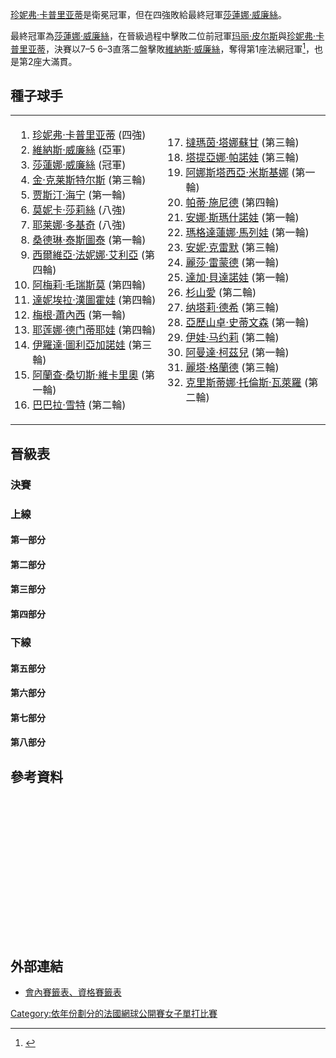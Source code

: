 {{noteTA|G1=Tennis
|1=zh-hans:轮;zh-hant:圈
|2=zh-hans:半区;zh-hant:半部;
|3=zh-hans:半决赛;zh-hk:準決賽;zh-tw:四強;
|4=zh-hans:半準决赛;zh-hk:半準決賽;zh-tw:八強;
}}

{{GrandSlamEvents|2002|法國網球公開賽|
 | defchamp = {{flagicon|USA}} [[珍妮弗·卡普里亚蒂|珍妮弗·卡普里亚蒂]]
 | champ = {{flagicon|USA}} [[莎蓮娜·威廉絲|莎蓮娜·威廉絲]]
 | runner = {{flagicon|USA}} [[維納斯·威廉絲|維納斯·威廉絲]]
 | score = 7–5, 6–3
}}

{{main|2002年法國網球公開賽}}

[[珍妮弗·卡普里亚蒂|珍妮弗·卡普里亚蒂]]是衛冕冠軍，但在四強敗給最終冠軍[[莎蓮娜·威廉絲|莎蓮娜·威廉絲]]。

最終冠軍為[[莎蓮娜·威廉絲|莎蓮娜·威廉絲]]，在晉級過程中擊敗二位前冠軍[[玛丽·皮尔斯|玛丽·皮尔斯]]與[[珍妮弗·卡普里亚蒂|珍妮弗·卡普里亚蒂]]，決賽以7–5 6–3直落二盤擊敗[[維納斯·威廉絲|維納斯·威廉絲]]，奪得第1座法網冠軍<ref>{{Cite web |url=http://www.nytimes.com/2003/06/08/sports/tennis-for-belgium-a-grand-slam-title-at-last.html |title=TENNIS; For Belgium, a Grand Slam Title at Last - The New York Times<!-- 机器人生成的标题 --> |accessdate=2010-02-11 |archive-date=2015-05-27 |archive-url=https://web.archive.org/web/20150527231606/http://www.nytimes.com/2003/06/08/sports/tennis-for-belgium-a-grand-slam-title-at-last.html |dead-url=no }}</ref>，也是第2座大滿貫。

==種子球手==
{|
|valign=top|
<ol>
<li> {{flagicon|USA}} [[珍妮弗·卡普里亚蒂|珍妮弗·卡普里亚蒂]] (四強)</li>
<li> {{flagicon|USA}} [[維納斯·威廉絲|維納斯·威廉絲]] (亞軍)</li>
<li> {{flagicon|USA}} [[莎蓮娜·威廉絲|莎蓮娜·威廉絲]] (冠軍)</li>
<li> {{flagicon|BEL}} [[金·克莱斯特尔斯|金·克莱斯特尔斯]] (第三輪)</li>
<li> {{flagicon|BEL}} [[贾斯汀·海宁|贾斯汀·海宁]] (第一輪)</li>
<li> {{flagicon|USA}} [[莫妮卡·莎莉絲|莫妮卡·莎莉絲]] (八強)</li>
<li> {{flagicon|YUG|FR}} [[耶莱娜·多基奇|耶莱娜·多基奇]] (八強)</li>
<li> {{flagicon|FRA}} [[桑德琳·泰斯圖泰|桑德琳·泰斯圖泰]] (第一輪)</li>
<li> {{flagicon|ITA}} [[西爾維亞·法妮娜·艾利亞|西爾維亞·法妮娜·艾利亞]] (第四輪)</li>
<li> {{flagicon|FRA}} [[阿梅莉·毛瑞斯莫|阿梅莉·毛瑞斯莫]] (第四輪)</li>
<li> {{flagicon|SVK}} [[達妮埃拉·漢圖霍娃|達妮埃拉·漢圖霍娃]] (第四輪)</li>
<li> {{flagicon|USA}} [[梅根·蕭內西|梅根·蕭內西]] (第一輪)</li>
<li> {{flagicon|RUS}} [[耶莲娜·德门蒂耶娃|耶莲娜·德门蒂耶娃]] (第四輪)</li>
<li> {{flagicon|UZB}} [[伊羅達·圖利亞加諾娃|伊羅達·圖利亞加諾娃]] (第三輪)</li>
<li> {{flagicon|ESP}} [[阿蘭查·桑切斯·維卡里奧|阿蘭查·桑切斯·維卡里奧]] (第一輪)</li>
<li> {{flagicon|AUT}} [[巴巴拉·雪特|巴巴拉·雪特]] (第二輪)</li>
</ol>
|valign=top|
<ol start=17>
<li> {{flagicon|THA}} [[撻瑪茵·塔娜蘇甘|撻瑪茵·塔娜蘇甘]] (第三輪)</li>
<li> {{flagicon|RUS}} [[塔提亞娜·帕諾娃|塔提亞娜·帕諾娃]] (第三輪)</li>
<li> {{flagicon|RUS}} [[阿娜斯塔西亞·米斯基娜|阿娜斯塔西亞·米斯基娜]] (第一輪)</li>
<li> {{flagicon|SUI}} [[帕蒂·施尼德|帕蒂·施尼德]] (第四輪)</li>
<li> {{flagicon|ISR}} [[安娜·斯瑪什諾娃|安娜·斯瑪什諾娃]] (第一輪)</li>
<li> {{flagicon|BUL}} [[瑪格達蓮娜·馬列娃|瑪格達蓮娜·馬列娃]] (第一輪)</li>
<li> {{flagicon|LUX}} [[安妮·克雷默|安妮·克雷默]] (第三輪)</li>
<li> {{flagicon|USA}} [[麗莎·雷蒙德|麗莎·雷蒙德]] (第一輪)</li>
<li> {{flagicon|CZE}} [[達加·貝達諾娃|達加·貝達諾娃]] (第一輪)</li>
<li> {{flagicon|JPN}} [[杉山愛|杉山愛]] (第二輪)</li>
<li> {{flagicon|FRA}} [[纳塔莉·德希|纳塔莉·德希]] (第三輪)</li>
<li> {{flagicon|USA}} [[亞歷山卓·史蒂文森|亞歷山卓·史蒂文森]] (第一輪)</li>
<li> {{flagicon|CRO}} [[伊娃·马约莉|伊娃·马约莉]] (第二輪)</li>
<li> {{flagicon|RSA}} [[阿曼達·柯茲兒|阿曼達·柯茲兒]] (第一輪)</li>
<li> {{flagicon|ITA}} [[麗塔·格蘭德|麗塔·格蘭德]] (第三輪)</li>
<li> {{flagicon|ESP}} [[克里斯蒂娜·托倫斯·瓦萊羅|克里斯蒂娜·托倫斯·瓦萊羅]] (第二輪)</li>
</ol>
|}
==晉級表==
{{Draw key}}
===決賽===
{{8TeamBracket-Tennis3
| RD1=八強
| RD2=四強
| RD3=決賽
| team-width=170
| RD3-team1={{flagicon|USA}} '''[[莎蓮娜·威廉絲|S 威廉絲]]'''
| RD3-seed1=3
| RD3-team2={{flagicon|USA}} [[維納斯·威廉絲|V 威廉絲]]
| RD3-seed2=2
| RD3-score1-1='''7'''
| RD3-score2-1=5
| RD3-score1-2='''6'''
| RD3-score2-2=3
| RD2-team1={{flagicon|USA}} [[珍妮弗·卡普里亚蒂|卡普里亚蒂]]
| RD2-seed1=1
| RD2-team2={{flagicon|USA}} '''[[莎蓮娜·威廉絲|S 威廉絲]]'''
| RD2-seed2=3
| RD2-score1-1='''6'''
| RD2-score2-1=3
| RD2-score1-2=6<sup>2</sup>
| RD2-score2-2='''7<sup>7</sup>'''
| RD2-score1-3=2
| RD2-score2-3='''6'''
| RD2-team3={{flagicon|ARG}} [[克拉麗莎·費爾南德斯|費爾南德斯]]
| RD2-seed3= 
| RD2-team4={{flagicon|USA}} '''[[維納斯·威廉絲|V 威廉絲]]'''
| RD2-seed4=2
| RD2-score3-1=1
| RD2-score4-1='''6'''
| RD2-score3-2=4
| RD2-score4-2='''6'''
| RD1-team1={{flagicon|USA}} '''[[珍妮弗·卡普里亚蒂|卡普里亚蒂]]'''
| RD1-seed1=1
| RD1-team2={{flagicon|YUG|FR}} [[耶莱娜·多基奇|多基奇]]
| RD1-seed2=7
| RD1-score1-1='''6'''
| RD1-score2-1=4
| RD1-score1-2=4
| RD1-score2-2='''6'''
| RD1-score1-3='''6'''
| RD1-score2-3=1
| RD1-team3={{flagicon|USA}} '''[[莎蓮娜·威廉絲|S 威廉絲]]'''
| RD1-seed3=3
| RD1-team4={{flagicon|FRA}} [[玛丽·皮尔斯|皮尔斯]]
| RD1-seed4=WC
| RD1-score3-1='''6'''
| RD1-score4-1=1
| RD1-score3-2='''6'''
| RD1-score4-2=1
| RD1-team5={{flagicon|ARG}} [[保拉·蘇亞雷斯|蘇亞雷斯]]
| RD1-seed5= 
| RD1-team6={{flagicon|ARG}} '''[[克拉麗莎·費爾南德斯|費爾南德斯]]'''
| RD1-seed6= 
| RD1-score5-1='''6'''
| RD1-score6-1=2
| RD1-score5-2=6<sup>5</sup>
| RD1-score6-2='''7<sup>7</sup>'''
| RD1-score5-3=1
| RD1-score6-3='''6'''
| RD1-team7={{flagicon|USA}} [[莫妮卡·莎莉絲|莎莉絲]]
| RD1-seed7=6
| RD1-team8={{flagicon|USA}} '''[[維納斯·威廉絲|V 威廉絲]]'''
| RD1-seed8=2
| RD1-score7-1=4
| RD1-score8-1='''6'''
| RD1-score7-2=3
| RD1-score8-2='''6'''
}}
===上線===
====第一部分====
{{16TeamBracket-Compact-Tennis3
| RD1=第一輪
| RD2=第二輪
| RD3=第三輪
| RD4=第四輪
| RD4-team01={{flagicon|USA}} '''[[珍妮弗·卡普里亚蒂|卡普里亚蒂]]'''
| RD4-seed01=1
| RD4-team02={{flagicon|SUI}} [[帕蒂·施尼德|施尼德]]
| RD4-seed02=20
| RD4-score01-1='''6'''
| RD4-score02-1=4
| RD4-score01-2='''6'''
| RD4-score02-2=4
| RD3-team01={{flagicon|USA}} '''[[珍妮弗·卡普里亚蒂|卡普里亚蒂]]'''
| RD3-seed01=1
| RD3-team02={{flagicon|AUS}} [[Evie_Dominikovic|Dominikovic]]
| RD3-seed02=
| RD3-score01-1='''6'''
| RD3-score02-1=3
| RD3-score01-2='''6'''
| RD3-score02-2=1
| RD3-team03={{flagicon|SUI}} '''[[帕蒂·施尼德|施尼德]]'''
| RD3-seed03=20
| RD3-team04={{flagicon|UZB}} [[伊羅達·圖利亞加諾娃|圖利亞加諾娃]]
| RD3-seed04=14
| RD3-score03-1='''7'''
| RD3-score04-1=5
| RD3-score03-2='''7<sup>8</sup>'''
| RD3-score04-2=6<sup>6</sup>
| RD2-team01={{flagicon|USA}} '''[[珍妮弗·卡普里亚蒂|卡普里亚蒂]]'''
| RD2-seed01=1
| RD2-team02={{flagicon|USA}} [[Amy_Frazier|Frazier]]
| RD2-seed02=
| RD2-score01-1='''6'''
| RD2-score02-1=4
| RD2-score01-2='''6'''
| RD2-score02-2=3
| RD2-team03={{flagicon|INA}} [[Angelique_Widjaja|Widjaja]]
| RD2-seed03=
| RD2-team04={{flagicon|AUS}} '''[[Evie_Dominikovic|Dominikovic]]'''
| RD2-seed04=
| RD2-score03-1=6<sup>4</sup>
| RD2-score04-1='''7<sup>7</sup>'''
| RD2-score03-2=4
| RD2-score04-2='''6'''
| RD2-team05={{flagicon|SUI}} '''[[帕蒂·施尼德|施尼德]]'''
| RD2-seed05=20
| RD2-team06={{flagicon|ITA}} [[Tathiana_Garbin|Garbin]]
| RD2-seed06=
| RD2-score05-1='''6'''
| RD2-score06-1=3
| RD2-score05-2='''6'''
| RD2-score06-2=2
| RD2-team07={{flagicon|AUS}} [[Christina_Wheeler|Wheeler]]
| RD2-seed07=WC
| RD2-team08={{flagicon|UZB}} '''[[伊羅達·圖利亞加諾娃|圖利亞加諾娃]]'''
| RD2-seed08=14
| RD2-score07-1=1
| RD2-score08-1='''6'''
| RD2-score07-2=4
| RD2-score08-2='''6'''
| RD1-team01={{flagicon|USA}} '''[[珍妮弗·卡普里亚蒂|卡普里亚蒂]]'''
| RD1-seed01=1
| RD1-team02={{flagicon|USA}} [[Marissa_Irvin|Irvin]]
| RD1-seed02=
| RD1-score01-1='''6'''
| RD1-score02-1=3
| RD1-score01-2='''6'''
| RD1-score02-2=4
| RD1-team03={{flagicon|USA}} '''[[Amy_Frazier|Frazier]]'''
| RD1-seed03=
| RD1-team04={{flagicon|USA}} [[Meilen_Tu|Tu]]
| RD1-seed04=
| RD1-score03-1='''6'''
| RD1-score04-1=4
| RD1-score03-2='''6'''
| RD1-score04-2=0
| RD1-team05={{flagicon|INA}} '''[[Angelique_Widjaja|Widjaja]]'''
| RD1-seed05=
| RD1-team06={{flagicon|USA}} [[Jill_Craybas|Craybas]]
| RD1-seed06=
| RD1-score05-1=2
| RD1-score06-1='''6'''
| RD1-score05-2='''7'''
| RD1-score06-2=5
| RD1-score05-3='''6'''
| RD1-score06-3=1
| RD1-team07={{flagicon|AUS}} '''[[Evie_Dominikovic|Dominikovic]]'''
| RD1-seed07=
| RD1-team08={{flagicon|USA}} [[亞歷山卓·史蒂文森|史蒂文森]]
| RD1-seed08=28
| RD1-score07-1='''6'''
| RD1-score08-1=3
| RD1-score07-2='''6'''
| RD1-score08-2=2
| RD1-team09={{flagicon|SUI}} '''[[帕蒂·施尼德|施尼德]]'''
| RD1-seed09=20
| RD1-team10={{flagicon|VEN}} [[Milagros_Sequera|Sequera]]
| RD1-seed10=Q
| RD1-score09-1='''6'''
| RD1-score10-1=3
| RD1-score09-2='''6'''
| RD1-score10-2=2
| RD1-team11={{flagicon|ITA}} '''[[Tathiana_Garbin|Garbin]]'''
| RD1-seed11=
| RD1-team12={{flagicon|CRO}} [[Silvija_Talaja|Talaja]]
| RD1-seed12=
| RD1-score11-1='''7<sup>7</sup>'''
| RD1-score12-1=6<sup>5</sup>
| RD1-score11-2='''6'''
| RD1-score12-2=4
| RD1-team13={{flagicon|AUS}} '''[[Christina_Wheeler|Wheeler]]'''
| RD1-seed13=WC
| RD1-team14={{flagicon|RUS}} [[Anna_Kournikova|Kournikova]]
| RD1-seed14=
| RD1-score13-1='''6'''
| RD1-score14-1=4
| RD1-score13-2='''6'''
| RD1-score14-2=3
| RD1-team15={{flagicon|UZB}} '''[[伊羅達·圖利亞加諾娃|圖利亞加諾娃]]'''
| RD1-seed15=14
| RD1-team16={{flagicon|DEN}} [[Eva_Dyrberg|Dyrberg]]
| RD1-seed16=
| RD1-score15-1='''7<sup>10</sup>'''
| RD1-score16-1=6<sup>8</sup>
| RD1-score15-2='''6'''
| RD1-score16-2=3
}}
====第二部分====
{{16TeamBracket-Compact-Tennis3
| RD1=第一輪
| RD2=第二輪
| RD3=第三輪
| RD4=第四輪
| RD4-team01={{flagicon|SLO}} [[Katarina_Srebotnik|Srebotnik]]
| RD4-seed01=
| RD4-team02={{flagicon|YUG|FR}} '''[[耶莱娜·多基奇|多基奇]]'''
| RD4-seed02=7
| RD4-score01-1=6<sup>3</sup>
| RD4-score02-1='''7<sup>7</sup>'''
| RD4-score01-2=2
| RD4-score02-2='''6'''
| RD3-team01={{flagicon|SLO}} '''[[Katarina_Srebotnik|Srebotnik]]'''
| RD3-seed01=
| RD3-team02={{flagicon|FRA}} [[Émilie_Loit|Loit]]
| RD3-seed02=
| RD3-score01-1='''6'''
| RD3-score02-1=0
| RD3-score01-2='''6'''
| RD3-score02-2=1
| RD3-team03={{flagicon|RUS}} [[Elena_Likhovtseva|Likhovtseva]]
| RD3-seed03=
| RD3-team04={{flagicon|YUG|FR}} '''[[耶莱娜·多基奇|多基奇]]'''
| RD3-seed04=7
| RD3-score03-1=2
| RD3-score04-1='''6'''
| RD3-score03-2=3
| RD3-score04-2='''6'''
| RD2-team01={{flagicon|ESP}} [[Conchita_Martínez_Granados|Martínez Granados]]
| RD2-seed01=Q
| RD2-team02={{flagicon|SLO}} '''[[Katarina_Srebotnik|Srebotnik]]'''
| RD2-seed02=
| RD2-score01-1=1
| RD2-score02-1='''6'''
| RD2-score01-2=0
| RD2-score02-2='''6'''
| RD2-team03={{flagicon|FRA}} '''[[Émilie_Loit|Loit]]'''
| RD2-seed03=
| RD2-team04={{flagicon|JPN}} [[Shinobu_Asagoe|Asagoe]]
| RD2-seed04=Q
| RD2-score03-1=2
| RD2-score04-1='''6'''
| RD2-score03-2='''7<sup>7</sup>'''
| RD2-score04-2=6<sup>3</sup>
| RD2-score03-3='''6'''
| RD2-score04-3=2
| RD2-team05={{flagicon|GER}} [[Martina_Muller|Muller]]
| RD2-seed05=
| RD2-team06={{flagicon|RUS}} '''[[Elena_Likhovtseva|Likhovtseva]]'''
| RD2-seed06=
| RD2-score05-1=5
| RD2-score06-1='''7'''
| RD2-score05-2=4
| RD2-score06-2='''6'''
| RD2-team07={{flagicon|ESP}} [[Conchita_Martínez|Martínez]]
| RD2-seed07=
| RD2-team08={{flagicon|YUG|FR}} '''[[耶莱娜·多基奇|多基奇]]'''
| RD2-seed08=7
| RD2-score07-1='''6'''
| RD2-score08-1=3
| RD2-score07-2=6<sup>7</sup>
| RD2-score08-2='''7<sup>9</sup>'''
| RD2-score07-3=2
| RD2-score08-3='''6'''
| RD1-team01={{flagicon|ESP}} '''[[Conchita_Martínez_Granados|Martínez Granados]]'''
| RD1-seed01=Q
| RD1-team02={{flagicon|USA}} [[梅根·蕭內西|蕭內西]]
| RD1-seed02=12
| RD1-score01-1='''7<sup>10</sup>'''
| RD1-score02-1=6<sup>8</sup>
| RD1-score01-2='''6'''
| RD1-score02-2=3
| RD1-team03={{flagicon|SLO}} '''[[Katarina_Srebotnik|Srebotnik]]'''
| RD1-seed03=
| RD1-team04={{flagicon|ESP}} [[Gala_Leon_Garcia|Leon Garcia]]
| RD1-seed04=
| RD1-score03-1='''6'''
| RD1-score04-1=3
| RD1-score03-2='''6'''
| RD1-score04-2=4
| RD1-team05={{flagicon|FRA}} '''[[Émilie_Loit|Loit]]'''
| RD1-seed05=
| RD1-team06={{flagicon|AUS}} [[Alicia_Molik|Molik]]
| RD1-seed06=
| RD1-score05-1='''6'''
| RD1-score06-1=2
| RD1-score05-2=3
| RD1-score06-2='''6'''
| RD1-score05-3='''7'''
| RD1-score06-3=5
| RD1-team07={{flagicon|JPN}} '''[[Shinobu_Asagoe|Asagoe]]'''
| RD1-seed07=Q
| RD1-team08={{flagicon|RUS}} [[阿娜斯塔西亞·米斯基娜|米斯基娜]]
| RD1-seed08=19
| RD1-score07-1=3
| RD1-score08-1='''6'''
| RD1-score07-2='''6'''
| RD1-score08-2=2
| RD1-score07-3='''7'''
| RD1-score08-3=5
| RD1-team09={{flagicon|GER}} '''[[Martina_Muller|Muller]]'''
| RD1-seed09=
| RD1-team10={{flagicon|RSA}} [[阿曼達·柯茲兒|柯茲兒]]
| RD1-seed10=30
| RD1-score09-1='''6'''
| RD1-score10-1=2
| RD1-score09-2='''6'''
| RD1-score10-2=2
| RD1-team11={{flagicon|RUS}} '''[[Elena_Likhovtseva|Likhovtseva]]'''
| RD1-seed11=
| RD1-team12={{flagicon|COL}} [[Fabiola_Zuluaga|Zuluaga]]
| RD1-seed12=
| RD1-score11-1='''6'''
| RD1-score12-1=2
| RD1-score11-2='''6'''
| RD1-score12-2=4
| RD1-team13={{flagicon|ESP}} '''[[Conchita_Martínez|Martínez]]'''
| RD1-seed13=
| RD1-team14={{flagicon|ITA}} [[Maria_Elena_Camerin|Camerin]]
| RD1-seed14=
| RD1-score13-1='''6'''
| RD1-score14-1=3
| RD1-score13-2='''6'''
| RD1-score14-2=3
| RD1-team15={{flagicon|YUG|FR}} '''[[耶莱娜·多基奇|多基奇]]'''
| RD1-seed15=7
| RD1-team16={{flagicon|SUI}} [[Emmanuelle_Gagliardi|Gagliardi]]
| RD1-seed16=
| RD1-score15-1='''6'''
| RD1-score16-1=4
| RD1-score15-2='''6'''
| RD1-score16-2=2
}}

====第三部分====
{{16TeamBracket-Compact-Tennis3
| RD1=第一輪
| RD2=第二輪
| RD3=第三輪
| RD4=第四輪
| RD4-team01={{flagicon|USA}} '''[[莎蓮娜·威廉絲|S 威廉絲]]'''
| RD4-seed01=3
| RD4-team02={{flagicon|RUS}} [[Vera_Zvonareva|Zvonareva]]
| RD4-seed02=Q
| RD4-score01-1=4
| RD4-score02-1='''6'''
| RD4-score01-2='''6'''
| RD4-score02-2=0
| RD4-score01-3='''6'''
| RD4-score02-3=1
| RD3-team01={{flagicon|USA}} '''[[莎蓮娜·威廉絲|S 威廉絲]]'''
| RD3-seed01=3
| RD3-team02={{flagicon|SVK}} [[Janette_Husárová|Husárová]]
| RD3-seed02=
| RD3-score01-1='''6'''
| RD3-score02-1=1
| RD3-score01-2='''6'''
| RD3-score02-2=3
| RD3-team03={{flagicon|ITA}} [[Francesca_Schiavone|Schiavone]]
| RD3-seed03=
| RD3-team04={{flagicon|RUS}} '''[[Vera_Zvonareva|Zvonareva]]'''
| RD3-seed04=Q
| RD3-score03-1=2
| RD3-score04-1='''6'''
| RD3-score03-2='''7<sup>7</sup>'''
| RD3-score04-2=6<sup>4</sup>
| RD3-score03-3=5
| RD3-score04-3='''7'''
| RD2-team01={{flagicon|USA}} '''[[莎蓮娜·威廉絲|S 威廉絲]]'''
| RD2-seed01=3
| RD2-team02={{flagicon|MAD}} [[Dally_Randriantefy|Randriantefy]]
| RD2-seed02=Q
| RD2-score01-1='''6'''
| RD2-score02-1=2
| RD2-score01-2='''6'''
| RD2-score02-2=3
| RD2-team03={{flagicon|SVK}} '''[[Janette_Husárová|Husárová]]'''
| RD2-seed03=
| RD2-team04={{flagicon|JPN}} [[杉山愛|杉山]]
| RD2-seed04=26
| RD2-score03-1='''6'''
| RD2-score04-1=2
| RD2-score03-2=1
| RD2-score04-2='''6'''
| RD2-score03-3='''6'''
| RD2-score04-3=2
| RD2-team05={{flagicon|ITA}} '''[[Francesca_Schiavone|Schiavone]]'''
| RD2-seed05=
| RD2-team06={{flagicon|SUI}} [[Marie-Gayanay_Mikaelian|Mikaelian]]
| RD2-seed06=
| RD2-score05-1=3
| RD2-score06-1='''6'''
| RD2-score05-2='''7<sup>7</sup>'''
| RD2-score06-2=6<sup>4</sup>
| RD2-score05-3='''6'''
| RD2-score06-3=3
| RD2-team07={{flagicon|RUS}} '''[[Vera_Zvonareva|Zvonareva]]'''
| RD2-seed07=Q
| RD2-team08={{flagicon|ESP}} [[Marta_Marrero|Marrero]]
| RD2-seed08=
| RD2-score07-1='''6'''
| RD2-score08-1=2
| RD2-score07-2='''6'''
| RD2-score08-2=1
| RD1-team01={{flagicon|USA}} '''[[莎蓮娜·威廉絲|S 威廉絲]]'''
| RD1-seed01=3
| RD1-team02={{flagicon|SVK}} [[Martina_Sucha|Sucha]]
| RD1-seed02=
| RD1-score01-1='''6'''
| RD1-score02-1=3
| RD1-score01-2='''6'''
| RD1-score02-2=0
| RD1-team03={{flagicon|MAD}} '''[[Dally_Randriantefy|Randriantefy]]'''
| RD1-seed03=Q
| RD1-team04={{flagicon|NED}} [[Miriam_Oremans|Oremans]]
| RD1-seed04=
| RD1-score03-1='''6'''
| RD1-score04-1=0
| RD1-score03-2='''6'''
| RD1-score04-2=3
| RD1-team05={{flagicon|SVK}} '''[[Janette_Husárová|Husárová]]'''
| RD1-seed05=
| RD1-team06={{flagicon|FRA}} [[Alexandra_Fusai|Fusai]]
| RD1-seed06=WC
| RD1-score05-1='''6'''
| RD1-score06-1=2
| RD1-score05-2=3
| RD1-score06-2='''6'''
| RD1-score05-3='''7'''
| RD1-score06-3=5
| RD1-team07={{flagicon|JPN}} '''[[杉山愛|杉山]]'''
| RD1-seed07=26
| RD1-team08={{flagicon|FRA}} [[Marion_Bartoli|Bartoli]]
| RD1-seed08=WC
| RD1-score07-1='''6'''
| RD1-score08-1=3
| RD1-score07-2=4
| RD1-score08-2='''6'''
| RD1-score07-3='''7'''
| RD1-score08-3=5
| RD1-team09={{flagicon|ITA}} '''[[Francesca_Schiavone|Schiavone]]'''
| RD1-seed09=
| RD1-team10={{flagicon|ISR}} [[安娜·斯瑪什諾娃|斯瑪什諾娃]]
| RD1-seed10=21
| RD1-score09-1='''6'''
| RD1-score10-1=4
| RD1-score09-2='''6'''
| RD1-score10-2=2
| RD1-team11={{flagicon|SUI}} '''[[Marie-Gayanay_Mikaelian|Mikaelian]]'''
| RD1-seed11=
| RD1-team12={{flagicon|HUN}} [[Rita_Kuti_Kis|Kuti Kis]]
| RD1-seed12=Q
| RD1-score11-1=4
| RD1-score12-1='''6'''
| RD1-score11-2='''6'''
| RD1-score12-2=1
| RD1-score11-3='''6'''
| RD1-score12-3=0
| RD1-team13={{flagicon|RUS}} '''[[Vera_Zvonareva|Zvonareva]]'''
| RD1-seed13=Q
| RD1-team14={{flagicon|SLO}} [[Maja_Matevžič|Matevžič]]
| RD1-seed14=
| RD1-score13-1='''6'''
| RD1-score14-1=4
| RD1-score13-2='''7<sup>9</sup>'''
| RD1-score14-2=6<sup>7</sup>
| RD1-team15={{flagicon|ESP}} '''[[Marta_Marrero|Marrero]]'''
| RD1-seed15=
| RD1-team16={{flagicon|ESP}} [[阿蘭查·桑切斯·維卡里奧|桑切斯·維卡里奧]]
| RD1-seed16=15
| RD1-score15-1='''6'''
| RD1-score16-1=0
| RD1-score15-2='''6'''
| RD1-score16-2=1
}}

====第四部分====
{{16TeamBracket-Compact-Tennis3
| RD1=第一輪
| RD2=第二輪
| RD3=第三輪
| RD4=第四輪
| RD4-team01={{flagicon|ITA}} [[西爾維亞·法妮娜·艾利亞|法妮娜·艾利亞]]
| RD4-seed01=9
| RD4-team02={{flagicon|FRA}} '''[[玛丽·皮尔斯|皮尔斯]]'''
| RD4-seed02=WC
| RD4-score01-1=1
| RD4-score02-1='''6'''
| RD4-score01-2=2
| RD4-score02-2='''6'''
| RD3-team01={{flagicon|ITA}} '''[[西爾維亞·法妮娜·艾利亞|法妮娜·艾利亞]]'''
| RD3-seed01=9
| RD3-team02={{flagicon|THA}} [[撻瑪茵·塔娜蘇甘|塔娜蘇甘]]
| RD3-seed02=17
| RD3-score01-1='''6'''
| RD3-score02-1=0
| RD3-score01-2='''7<sup>7</sup>'''
| RD3-score02-2=6<sup>1</sup>
| RD3-team03={{flagicon|FRA}} '''[[玛丽·皮尔斯|皮尔斯]]'''
| RD3-seed03=WC
| RD3-team04={{flagicon|HUN}} [[Aniko_Kapros|Kapros]]
| RD3-seed04=Q
| RD3-score03-1='''6'''
| RD3-score04-1=3
| RD3-score03-2='''6'''
| RD3-score04-2=0
| RD2-team01={{flagicon|ITA}} '''[[西爾維亞·法妮娜·艾利亞|法妮娜·艾利亞]]'''
| RD2-seed01=9
| RD2-team02={{flagicon|SLO}} [[Tina_Pisnik|Pisnik]]
| RD2-seed02=
| RD2-score01-1='''7<sup>8</sup>'''
| RD2-score02-1=6<sup>6</sup>
| RD2-score01-2='''6'''
| RD2-score02-2=4
| RD2-team03={{flagicon|GER}} [[Jana_Kandarr|Kandarr]]
| RD2-seed03=
| RD2-team04={{flagicon|THA}} '''[[撻瑪茵·塔娜蘇甘|塔娜蘇甘]]'''
| RD2-seed04=17
| RD2-score03-1=4
| RD2-score04-1='''6'''
| RD2-score03-2='''6'''
| RD2-score04-2=1
| RD2-score03-3=3
| RD2-score04-3='''6'''
| RD2-team05={{flagicon|ESP}} [[克里斯蒂娜·托倫斯·瓦萊羅|托倫斯·瓦萊羅]]
| RD2-seed05=32
| RD2-team06={{flagicon|FRA}} '''[[玛丽·皮尔斯|皮尔斯]]'''
| RD2-seed06=WC
| RD2-score05-1=3
| RD2-score06-1='''6'''
| RD2-score05-2=1
| RD2-score06-2='''6'''
| RD2-team07={{flagicon|FRA}} [[Virginie_Razzano|Razzano]]
| RD2-seed07=
| RD2-team08={{flagicon|HUN}} '''[[Aniko_Kapros|Kapros]]'''
| RD2-seed08=Q
| RD2-score07-1='''7<sup>7</sup>'''
| RD2-score08-1=6<sup>3</sup>
| RD2-score07-2=6<sup>1</sup>
| RD2-score08-2='''7<sup>7</sup>'''
| RD2-score07-3=2
| RD2-score08-3='''6'''
| RD1-team01={{flagicon|ITA}} '''[[西爾維亞·法妮娜·艾利亞|法妮娜·艾利亞]]'''
| RD1-seed01=9
| RD1-team02={{flagicon|RUS}} [[Elena_Bovina|Bovina]]
| RD1-seed02=
| RD1-score01-1=3
| RD1-score02-1='''6'''
| RD1-score01-2='''6'''
| RD1-score02-2=2
| RD1-score01-3='''6'''
| RD1-score02-3=4
| RD1-team03={{flagicon|SLO}} '''[[Tina_Pisnik|Pisnik]]'''
| RD1-seed03=
| RD1-team04={{flagicon|CZE}} [[Květa_Hrdličková|Hrdličková]]
| RD1-seed04=
| RD1-score03-1=2
| RD1-score04-1='''6'''
| RD1-score03-2='''6'''
| RD1-score04-2=3
| RD1-score03-3='''6'''
| RD1-score04-3=4
| RD1-team05={{flagicon|GER}} '''[[Jana_Kandarr|Kandarr]]'''
| RD1-seed05=
| RD1-team06={{flagicon|FRA}} [[Laurence_Andretto|Andretto]]
| RD1-seed06=WC
| RD1-score05-1='''6'''
| RD1-score06-1=3
| RD1-score05-2='''6'''
| RD1-score06-2=0
| RD1-team07={{flagicon|THA}} '''[[撻瑪茵·塔娜蘇甘|塔娜蘇甘]]'''
| RD1-seed07=17
| RD1-team08={{flagicon|CZE}} [[Denisa_Chladkova|Chladkova]]
| RD1-seed08=
| RD1-score07-1='''6'''
| RD1-score08-1=3
| RD1-score07-2='''6'''
| RD1-score08-2=2
| RD1-team09={{flagicon|ESP}} '''[[克里斯蒂娜·托倫斯·瓦萊羅|托倫斯·瓦萊羅]]'''
| RD1-seed09=32
| RD1-team10={{flagicon|POL}} [[Magdalena_Grzybowska|Grzybowska]]
| RD1-seed10=
| RD1-score09-1='''6'''
| RD1-score10-1=2
| RD1-score09-2='''6'''
| RD1-score10-2=1
| RD1-team11={{flagicon|FRA}} '''[[玛丽·皮尔斯|皮尔斯]]'''
| RD1-seed11=WC
| RD1-team12={{flagicon|KAZ}} [[Irina_Selyutina|Selyutina]]
| RD1-seed12=
| RD1-score11-1='''7'''
| RD1-score12-1=5
| RD1-score11-2='''7'''
| RD1-score12-2=5
| RD1-team13={{flagicon|FRA}} '''[[Virginie_Razzano|Razzano]]'''
| RD1-seed13=
| RD1-team14={{flagicon|SVK}} [[Henrieta_Nagyová|Nagyová]]
| RD1-seed14=
| RD1-score13-1='''6'''
| RD1-score14-1=3
| RD1-score13-2=1
| RD1-score14-2='''6'''
| RD1-score13-3='''6'''
| RD1-score14-3=4
| RD1-team15={{flagicon|HUN}} '''[[Aniko_Kapros|Kapros]]'''
| RD1-seed15=Q
| RD1-team16={{flagicon|BEL}} [[贾斯汀·海宁|海宁]]
| RD1-seed16=5
| RD1-score15-1=4
| RD1-score16-1='''6'''
| RD1-score15-2='''6'''
| RD1-score16-2=1
| RD1-score15-3='''6'''
| RD1-score16-3=0
}}
===下線===
====第五部分====
{{16TeamBracket-Compact-Tennis3
| RD1=第一輪
| RD2=第二輪
| RD3=第三輪
| RD4=第四輪
| RD4-team01={{flagicon|ARG}} '''[[保拉·蘇亞雷斯|蘇亞雷斯]]'''
| RD4-seed01=
| RD4-team02={{flagicon|FRA}} [[阿梅莉·毛瑞斯莫|毛瑞斯莫]]
| RD4-seed02=10
| RD4-score01-1='''6'''
| RD4-score02-1=2
| RD4-score01-2=2
| RD4-score02-2='''6'''
| RD4-score01-3='''6'''
| RD4-score02-3=4
| RD3-team01={{flagicon|ARG}} '''[[保拉·蘇亞雷斯|蘇亞雷斯]]'''
| RD3-seed01=
| RD3-team02={{flagicon|FRA}} [[纳塔莉·德希|德希]]
| RD3-seed02=27
| RD3-score01-1='''6'''
| RD3-score02-1=4
| RD3-score01-2=4
| RD3-score02-2='''6'''
| RD3-score01-3='''7'''
| RD3-score02-3=5
| RD3-team03={{flagicon|ESP}} [[Eva_Bes-Ostariz|Bes-Ostariz]]
| RD3-seed03=
| RD3-team04={{flagicon|FRA}} '''[[阿梅莉·毛瑞斯莫|毛瑞斯莫]]'''
| RD3-seed04=10
| RD3-score03-1=1
| RD3-score04-1='''6'''
| RD3-score03-2=1
| RD3-score04-2='''6'''
| RD2-team01={{flagicon|ARG}} '''[[保拉·蘇亞雷斯|蘇亞雷斯]]'''
| RD2-seed01=
| RD2-team02={{flagicon|RUS}} [[Maria_Goloviznina|Goloviznina]]
| RD2-seed02=Q
| RD2-score01-1='''6'''
| RD2-score02-1=4
| RD2-score01-2='''6'''
| RD2-score02-2=4
| RD2-team03={{flagicon|CZE}} [[Iveta_Benesova|Benesova]]
| RD2-seed03=Q
| RD2-team04={{flagicon|FRA}} '''[[纳塔莉·德希|德希]]'''
| RD2-seed04=27
| RD2-score03-1='''6'''
| RD2-score04-1=4
| RD2-score03-2=1
| RD2-score04-2='''6'''
| RD2-score03-3=4
| RD2-score04-3='''6'''
| RD2-team05={{flagicon|ESP}} '''[[Eva_Bes-Ostariz|Bes-Ostariz]]'''
| RD2-seed05=
| RD2-team06={{flagicon|ESP}} [[Virginia_Ruano_Pascual|Ruano Pascual]]
| RD2-seed06=
| RD2-score05-1='''6'''
| RD2-score06-1=3
| RD2-score05-2=1
| RD2-score06-2='''6'''
| RD2-score05-3='''6'''
| RD2-score06-3=0
| RD2-team07={{flagicon|AUS}} [[Nicole_Pratt|Pratt]]
| RD2-seed07=
| RD2-team08={{flagicon|FRA}} '''[[阿梅莉·毛瑞斯莫|毛瑞斯莫]]'''
| RD2-seed08=10
| RD2-score07-1=2
| RD2-score08-1='''6'''
| RD2-score07-2=1
| RD2-score08-2='''6'''
| RD1-team01={{flagicon|ARG}} '''[[保拉·蘇亞雷斯|蘇亞雷斯]]'''
| RD1-seed01=
| RD1-team02={{flagicon|FRA}} [[桑德琳·泰斯圖泰|泰斯圖泰]]
| RD1-seed02=8
| RD1-score01-1=2
| RD1-score02-1='''6'''
| RD1-score01-2='''7'''
| RD1-score02-2=5
| RD1-score01-3='''6'''
| RD1-score02-3=1
| RD1-team03={{flagicon|RUS}} '''[[Maria_Goloviznina|Goloviznina]]'''
| RD1-seed03=Q
| RD1-team04={{flagicon|AUT}} [[Barbara_Schwartz_(tennis)|Schwartz]]
| RD1-seed04=
| RD1-score03-1=2
| RD1-score04-1='''6'''
| RD1-score03-2='''7'''
| RD1-score04-2=5
| RD1-score03-3='''5'''
| RD1-score04-3=2
| RD1-score04-4=r.
| RD1-team05={{flagicon|CZE}} '''[[Iveta_Benesova|Benesova]]'''
| RD1-seed05=Q
| RD1-team06={{flagicon|USA}} [[Jennifer_Hopkins|Hopkins]]
| RD1-seed06=
| RD1-score05-1='''7<sup>7</sup>'''
| RD1-score06-1=6<sup>3</sup>
| RD1-score05-2='''6'''
| RD1-score06-2=4
| RD1-team07={{flagicon|FRA}} '''[[纳塔莉·德希|德希]]'''
| RD1-seed07=27
| RD1-team08={{flagicon|ESP}} [[Nuria_Llagostera_Vives|Llagostera Vives]]
| RD1-seed08=Q
| RD1-score07-1='''6'''
| RD1-score08-1=1
| RD1-score07-2=3
| RD1-score08-2='''6'''
| RD1-score07-3='''6'''
| RD1-score08-3=0
| RD1-team09={{flagicon|ESP}} '''[[Eva_Bes-Ostariz|Bes-Ostariz]]'''
| RD1-seed09=
| RD1-team10={{flagicon|USA}} [[麗莎·雷蒙德|雷蒙德]]
| RD1-seed10=24
| RD1-score09-1='''6'''
| RD1-score10-1=4
| RD1-score09-2='''6'''
| RD1-score10-2=3
| RD1-team11={{flagicon|ESP}} '''[[Virginia_Ruano_Pascual|Ruano Pascual]]'''
| RD1-seed11=
| RD1-team12={{flagicon|FRA}} [[Stephanie_Foretz|Foretz]]
| RD1-seed12=
| RD1-score11-1='''6'''
| RD1-score12-1=2
| RD1-score11-2='''6'''
| RD1-score12-2=4
| RD1-team13={{flagicon|AUS}} '''[[Nicole_Pratt|Pratt]]'''
| RD1-seed13=
| RD1-team14={{flagicon|ESP}} [[Magüi_Serna|Serna]]
| RD1-seed14=
| RD1-score13-1=2
| RD1-score14-1='''6'''
| RD1-score13-2='''7'''
| RD1-score14-2=5
| RD1-score13-3='''6'''
| RD1-score14-3=1
| RD1-team15={{flagicon|FRA}} '''[[阿梅莉·毛瑞斯莫|毛瑞斯莫]]'''
| RD1-seed15=10
| RD1-team16={{flagicon|FRA}} [[Camille_Pin|Pin]]
| RD1-seed16=WC
| RD1-score15-1='''6'''
| RD1-score16-1=4
| RD1-score15-2='''6'''
| RD1-score16-2=1
}}

====第六部分====
{{16TeamBracket-Compact-Tennis3
| RD1=第一輪
| RD2=第二輪
| RD3=第三輪
| RD4=第四輪
| RD4-team01={{flagicon|RUS}} [[耶莲娜·德门蒂耶娃|德门蒂耶娃]]
| RD4-seed01=13
| RD4-team02={{flagicon|ARG}} '''[[克拉麗莎·費爾南德斯|費爾南德斯]]'''
| RD4-seed02=
| RD4-score01-1='''6'''
| RD4-score02-1=3
| RD4-score01-2=2
| RD4-score02-2='''6'''
| RD4-score01-3=3
| RD4-score02-3='''6'''
| RD3-team01={{flagicon|RUS}} '''[[耶莲娜·德门蒂耶娃|德门蒂耶娃]]'''
| RD3-seed01=13
| RD3-team02={{flagicon|PAR}} [[Rosana_de_los_Rios|de los Rios]]
| RD3-seed02=
| RD3-score01-1='''6'''
| RD3-score02-1=3
| RD3-score01-2='''6'''
| RD3-score02-2=0
| RD3-team03={{flagicon|ARG}} '''[[克拉麗莎·費爾南德斯|費爾南德斯]]'''
| RD3-seed03=
| RD3-team04={{flagicon|BEL}} [[金·克莱斯特尔斯|克莱斯特尔斯]]
| RD3-seed04=4
| RD3-score03-1='''6'''
| RD3-score04-1=4
| RD3-score03-2='''6'''
| RD3-score04-2=0
| RD2-team01={{flagicon|RUS}} '''[[耶莲娜·德门蒂耶娃|德门蒂耶娃]]'''
| RD2-seed01=13
| RD2-team02={{flagicon|SWE}} [[Asa_Svensson|Svensson]]
| RD2-seed02=
| RD2-score01-1='''7'''
| RD2-score02-1=5
| RD2-score01-2='''6'''
| RD2-score02-2=3
| RD2-team03={{flagicon|PAR}} '''[[Rosana_de_los_Rios|de los Rios]]'''
| RD2-seed03=
| RD2-team04={{flagicon|FRA}} [[Anne-Gaelle_Sidot|Sidot]]
| RD2-seed04=WC
| RD2-score03-1='''6'''
| RD2-score04-1=3
| RD2-score03-2='''6'''
| RD2-score04-2=1
| RD2-team05={{flagicon|CRO}} [[Jelena_Kostanić|Kostanić]]
| RD2-seed05=
| RD2-team06={{flagicon|ARG}} '''[[克拉麗莎·費爾南德斯|費爾南德斯]]'''
| RD2-seed06=
| RD2-score05-1=3
| RD2-score06-1='''6'''
| RD2-score05-2=4
| RD2-score06-2='''6'''
| RD2-team07={{flagicon|GRE}} [[Eleni_Daniilidou|Daniilidou]]
| RD2-seed07=
| RD2-team08={{flagicon|BEL}} '''[[金·克莱斯特尔斯|克莱斯特尔斯]]'''
| RD2-seed08=4
| RD2-score07-1=6<sup>4</sup>
| RD2-score08-1='''7<sup>7</sup>'''
| RD2-score07-2=6<sup>7</sup>
| RD2-score08-2='''7<sup>9</sup>'''
| RD1-team01={{flagicon|RUS}} '''[[耶莲娜·德门蒂耶娃|德门蒂耶娃]]'''
| RD1-seed01=13
| RD1-team02={{flagicon|CZE}} [[Adriana_Gersi|Gersi]]
| RD1-seed02=
| RD1-score01-1='''7'''
| RD1-score02-1=5
| RD1-score01-2='''6'''
| RD1-score02-2=3
| RD1-team03={{flagicon|SWE}} '''[[Asa_Svensson|Svensson]]'''
| RD1-seed03=
| RD1-team04={{flagicon|TUN}} [[Selima_Sfar|Sfar]]
| RD1-seed04=
| RD1-score03-1='''6'''
| RD1-score04-1=0
| RD1-score03-2='''6'''
| RD1-score04-2=2
| RD1-team05={{flagicon|PAR}} '''[[Rosana_de_los_Rios|de los Rios]]'''
| RD1-seed05=
| RD1-team06={{flagicon|GER}} [[Greta_Arn|Arn]]
| RD1-seed06=
| RD1-score05-1='''6'''
| RD1-score06-1=3
| RD1-score05-2='''6'''
| RD1-score06-2=4
| RD1-team07={{flagicon|FRA}} '''[[Anne-Gaelle_Sidot|Sidot]]'''
| RD1-seed07=WC
| RD1-team08={{flagicon|BUL}} [[瑪格達蓮娜·馬列娃|馬列娃]]
| RD1-seed08=22
| RD1-score07-1='''6'''
| RD1-score08-1=2
| RD1-score07-2='''6'''
| RD1-score08-2=4
| RD1-team09={{flagicon|CRO}} '''[[Jelena_Kostanić|Kostanić]]'''
| RD1-seed09=
| RD1-team10={{flagicon|CZE}} [[達加·貝達諾娃|貝達諾娃]]
| RD1-seed10=25
| RD1-score09-1=2
| RD1-score10-1='''6'''
| RD1-score09-2='''6'''
| RD1-score10-2=3
| RD1-score09-3='''6'''
| RD1-score10-3=2
| RD1-team11={{flagicon|ARG}} '''[[克拉麗莎·費爾南德斯|費爾南德斯]]'''
| RD1-seed11=
| RD1-team12={{flagicon|BUL}} [[Lubomira_Bacheva|Bacheva]]
| RD1-seed12=Q
| RD1-score11-1='''7'''
| RD1-score12-1=5
| RD1-score11-2='''6'''
| RD1-score12-2=1
| RD1-team13={{flagicon|GRE}} '''[[Eleni_Daniilidou|Daniilidou]]'''
| RD1-seed13=
| RD1-team14={{flagicon|FRA}} [[Celine_Beigbeder|Beigbeder]]
| RD1-seed14=
| RD1-score13-1='''6'''
| RD1-score14-1=3
| RD1-score13-2='''6'''
| RD1-score14-2=1
| RD1-team15={{flagicon|BEL}} '''[[金·克莱斯特尔斯|克莱斯特尔斯]]'''
| RD1-seed15=4
| RD1-team16={{flagicon|BLR}} [[Tatiana_Poutchek|Poutchek]]
| RD1-seed16=
| RD1-score15-1=3
| RD1-score16-1='''6'''
| RD1-score15-2='''6'''
| RD1-score16-2=3
| RD1-score15-3='''8'''
| RD1-score16-3=6
}}
====第七部分====
{{16TeamBracket-Compact-Tennis3
| RD1=第一輪
| RD2=第二輪
| RD3=第三輪
| RD4=第四輪
| RD4-team01={{flagicon|USA}} '''[[莫妮卡·莎莉絲|莎莉絲]]'''
| RD4-seed01=6
| RD4-team02={{flagicon|SVK}} [[達妮埃拉·漢圖霍娃|漢圖霍娃]]
| RD4-seed02=11
| RD4-score01-1='''6'''
| RD4-score02-1=4
| RD4-score01-2='''7'''
| RD4-score02-2=5
| RD3-team01={{flagicon|USA}} '''[[莫妮卡·莎莉絲|莎莉絲]]'''
| RD3-seed01=6
| RD3-team02={{flagicon|SVK}} [[Ľudmila_Cervanová|Cervanová]]
| RD3-seed02=
| RD3-score01-1='''6'''
| RD3-score02-1=2
| RD3-score01-2='''6'''
| RD3-score02-2=2
| RD3-team03={{flagicon|RUS}} [[塔提亞娜·帕諾娃|帕諾娃]]
| RD3-seed03=18
| RD3-team04={{flagicon|SVK}} '''[[達妮埃拉·漢圖霍娃|漢圖霍娃]]'''
| RD3-seed04=11
| RD3-score03-1=3
| RD3-score04-1='''6'''
| RD3-score03-2=1
| RD3-score04-2='''6'''
| RD2-team01={{flagicon|USA}} '''[[莫妮卡·莎莉絲|莎莉絲]]'''
| RD2-seed01=6
| RD2-team02={{flagicon|GER}} [[Barbara_Rittner|Rittner]]
| RD2-seed02=
| RD2-score01-1='''6'''
| RD2-score02-1=4
| RD2-score01-2='''6'''
| RD2-score02-2=1
| RD2-team03={{flagicon|SVK}} '''[[Ľudmila_Cervanová|Cervanová]]'''
| RD2-seed03=
| RD2-team04={{flagicon|CRO}} [[伊娃·马约莉|马约莉]]
| RD2-seed04=29
| RD2-score03-1=4
| RD2-score04-1='''6'''
| RD2-score03-2='''6'''
| RD2-score04-2=3
| RD2-score03-3='''6'''
| RD2-score04-3=0
| RD2-team05={{flagicon|RUS}} '''[[塔提亞娜·帕諾娃|帕諾娃]]'''
| RD2-seed05=18
| RD2-team06={{flagicon|CRO}} [[Mirjana_Lučić|Lučić]]
| RD2-seed06=Q
| RD2-score05-1='''6'''
| RD2-score06-1=1
| RD2-score05-2='''6'''
| RD2-score06-2=1
| RD2-team07={{flagicon|ITA}} [[Adriana_Serra_Zanetti|Serra Zanetti]]
| RD2-seed07=
| RD2-team08={{flagicon|SVK}} '''[[達妮埃拉·漢圖霍娃|漢圖霍娃]]'''
| RD2-seed08=11
| RD2-score07-1=3
| RD2-score08-1='''6'''
| RD2-score07-2=1
| RD2-score08-2='''6'''
| RD1-team01={{flagicon|USA}} '''[[莫妮卡·莎莉絲|莎莉絲]]'''
| RD1-seed01=6
| RD1-team02={{flagicon|ESP}} [[Angeles_Montolio|Montolio]]
| RD1-seed02=
| RD1-score01-1=6<sup>4</sup>
| RD1-score02-1='''7<sup>7</sup>'''
| RD1-score01-2='''6'''
| RD1-score02-2=3
| RD1-score01-3='''6'''
| RD1-score02-3=0
| RD1-team03={{flagicon|GER}} '''[[Barbara_Rittner|Rittner]]'''
| RD1-seed03=
| RD1-team04={{flagicon|HUN}} [[Petra_Mandula|Mandula]]
| RD1-seed04=
| RD1-score03-1='''6'''
| RD1-score04-1=3
| RD1-score03-2=4
| RD1-score04-2='''6'''
| RD1-score03-3='''6'''
| RD1-score04-3=0
| RD1-team05={{flagicon|SVK}} '''[[Ľudmila_Cervanová|Cervanová]]'''
| RD1-seed05=
| RD1-team06={{flagicon|USA}} [[Lilia_Osterloh|Osterloh]]
| RD1-seed06=
| RD1-score05-1='''6'''
| RD1-score06-1=4
| RD1-score05-2='''6'''
| RD1-score06-2=4
| RD1-team07={{flagicon|CRO}} '''[[伊娃·马约莉|马约莉]]'''
| RD1-seed07=29
| RD1-team08={{flagicon|USA}} [[Kristina_Brandi|Brandi]]
| RD1-seed08=
| RD1-score07-1='''6'''
| RD1-score08-1=4
| RD1-score07-2='''6'''
| RD1-score08-2=3
| RD1-team09={{flagicon|RUS}} '''[[塔提亞娜·帕諾娃|帕諾娃]]'''
| RD1-seed09=18
| RD1-team10={{flagicon|NED}} [[Seda_Noorlander|Noorlander]]
| RD1-seed10=
| RD1-score09-1='''6'''
| RD1-score10-1=1
| RD1-score09-2=4
| RD1-score10-2='''6'''
| RD1-score09-3='''6'''
| RD1-score10-3=2
| RD1-team11={{flagicon|CRO}} '''[[Mirjana_Lučić|Lučić]]'''
| RD1-seed11=Q
| RD1-team12={{flagicon|FRA}} [[Stephanie_Cohen-Aloro|Cohen-Aloro]]
| RD1-seed12=WC
| RD1-score11-1='''6'''
| RD1-score12-1=3
| RD1-score11-2='''6'''
| RD1-score12-2=3
| RD1-team13={{flagicon|ITA}} '''[[Adriana_Serra_Zanetti|Serra Zanetti]]'''
| RD1-seed13=
| RD1-team14={{flagicon|CAN}} [[Jana_Nejedly|Nejedly]]
| RD1-seed14=
| RD1-score13-1='''6'''
| RD1-score14-1=1
| RD1-score13-2='''6'''
| RD1-score14-2=2
| RD1-team15={{flagicon|SVK}} '''[[達妮埃拉·漢圖霍娃|漢圖霍娃]]'''
| RD1-seed15=11
| RD1-team16={{flagicon|ZIM}} [[Cara_Black|Black]]
| RD1-seed16=
| RD1-score15-1='''6'''
| RD1-score16-1=2
| RD1-score15-2='''6'''
| RD1-score16-2=3
}}
====第八部分====
{{16TeamBracket-Compact-Tennis3
| RD1=第一輪
| RD2=第二輪
| RD3=第三輪
| RD4=第四輪
| RD4-team01={{flagicon|USA}} [[Chanda_Rubin|Rubin]]
| RD4-seed01=
| RD4-team02={{flagicon|USA}} '''[[維納斯·威廉絲|V 威廉絲]]'''
| RD4-seed02=2
| RD4-score01-1=3
| RD4-score02-1='''6'''
| RD4-score01-2=2
| RD4-score02-2='''6'''
| RD3-team01={{flagicon|USA}} '''[[Chanda_Rubin|Rubin]]'''
| RD3-seed01=
| RD3-team02={{flagicon|LUX}} [[安妮·克雷默|克雷默]]
| RD3-seed02=23
| RD3-score01-1='''6'''
| RD3-score02-1=1
| RD3-score01-2='''6'''
| RD3-score02-2=0
| RD3-team03={{flagicon|ITA}} [[麗塔·格蘭德|格蘭德]]
| RD3-seed03=31
| RD3-team04={{flagicon|USA}} '''[[維納斯·威廉絲|V 威廉絲]]'''
| RD3-seed04=2
| RD3-score03-1=1
| RD3-score04-1='''6'''
| RD3-score03-2=4
| RD3-score04-2='''6'''
| RD2-team01={{flagicon|AUT}} [[巴巴拉·雪特|雪特]]
| RD2-seed01=16
| RD2-team02={{flagicon|USA}} '''[[Chanda_Rubin|Rubin]]'''
| RD2-seed02=
| RD2-score01-1='''7'''
| RD2-score02-1=5
| RD2-score01-2=3
| RD2-score02-2='''6'''
| RD2-score01-3=5
| RD2-score02-3='''7'''
| RD2-team03={{flagicon|USA}} [[Samantha_Reeves|Reeves]]
| RD2-seed03=
| RD2-team04={{flagicon|LUX}} '''[[安妮·克雷默|克雷默]]'''
| RD2-seed04=23
| RD2-score03-1=6<sup>3</sup>
| RD2-score04-1='''7<sup>7</sup>'''
| RD2-score03-2=1
| RD2-score04-2='''6'''
| RD2-team05={{flagicon|ITA}} '''[[麗塔·格蘭德|格蘭德]]'''
| RD2-seed05=31
| RD2-team06={{flagicon|RUS}} [[Alina_Jidkova|Jidkova]]
| RD2-seed06=
| RD2-score05-1='''6'''
| RD2-score06-1=0
| RD2-score05-2='''7'''
| RD2-score06-2=5
| RD2-team07={{flagicon|INA}} [[Wynne_Prakusya|Prakusya]]
| RD2-seed07=
| RD2-team08={{flagicon|USA}} '''[[維納斯·威廉絲|V 威廉絲]]'''
| RD2-seed08=2
| RD2-score07-1=0
| RD2-score08-1='''6'''
| RD2-score07-2=1
| RD2-score08-2='''6'''
| RD1-team01={{flagicon|AUT}} '''[[巴巴拉·雪特|雪特]]'''
| RD1-seed01=16
| RD1-team02={{flagicon|GER}} [[Marlene_Weingartner|Weingartner]]
| RD1-seed02=
| RD1-score01-1='''6'''
| RD1-score02-1=2
| RD1-score01-2=2
| RD1-score02-2='''6'''
| RD1-score01-3='''6'''
| RD1-score02-3=0
| RD1-team03={{flagicon|USA}} '''[[Chanda_Rubin|Rubin]]'''
| RD1-seed03=
| RD1-team04={{flagicon|KOR}} [[Yoon_Jeong_Cho|Cho]]
| RD1-seed04=
| RD1-score03-1='''6'''
| RD1-score04-1=3
| RD1-score03-2='''6'''
| RD1-score04-2=0
| RD1-team05={{flagicon|USA}} '''[[Samantha_Reeves|Reeves]]'''
| RD1-seed05=
| RD1-team06={{flagicon|HUN}} [[Zsófia_Gubacsi|Gubacsi]]
| RD1-seed06=
| RD1-score05-1='''6'''
| RD1-score06-1=1
| RD1-score05-2='''6'''
| RD1-score06-2=1
| RD1-team07={{flagicon|LUX}} '''[[安妮·克雷默|克雷默]]'''
| RD1-seed07=23
| RD1-team08={{flagicon|TPE}} [[Janet_Lee|Lee]]
| RD1-seed08=
| RD1-score07-1='''6'''
| RD1-score08-1=1
| RD1-score07-2='''7<sup>7</sup>'''
| RD1-score08-2=6<sup>5</sup>
| RD1-team09={{flagicon|ITA}} '''[[麗塔·格蘭德|格蘭德]]'''
| RD1-seed09=31
| RD1-team10={{flagicon|ARG}} [[Mariana_Diaz-Oliva|Diaz-Oliva]]
| RD1-seed10=
| RD1-score09-1='''6'''
| RD1-score10-1=4
| RD1-score09-2='''6'''
| RD1-score10-2=4
| RD1-team11={{flagicon|RUS}} '''[[Alina_Jidkova|Jidkova]]'''
| RD1-seed11=
| RD1-team12={{flagicon|JPN}} [[Saori_Obata|Obata]]
| RD1-seed12=
| RD1-score11-1=0
| RD1-score12-1='''6'''
| RD1-score11-2='''6'''
| RD1-score12-2=2
| RD1-score11-3='''6'''
| RD1-score12-3=0
| RD1-team13={{flagicon|INA}} '''[[Wynne_Prakusya|Prakusya]]'''
| RD1-seed13=
| RD1-team14={{flagicon|GER}} [[Anca_Barna|Barna]]
| RD1-seed14=
| RD1-score13-1=1
| RD1-score14-1='''6'''
| RD1-score13-2='''7'''
| RD1-score14-2=5
| RD1-score13-3='''6'''
| RD1-score14-3=1
| RD1-team15={{flagicon|USA}} '''[[維納斯·威廉絲|V 威廉絲]]'''
| RD1-seed15=2
| RD1-team16={{flagicon|GER}} [[Bianka_Lamade|Lamade]]
| RD1-seed16=
| RD1-score15-1='''6'''
| RD1-score16-1=3
| RD1-score15-2='''6'''
| RD1-score16-2=3
}}

== 參考資料 ==
<div class="references-small" style="height: 220px; overflow: auto; padding: 3px">
<references/>
</div>

==外部連結==
*[https://web.archive.org/web/20090611173338/http://www.sonyericssonwtatour.com/SEWTATour-Archive/Archive/Draws/2002/903.pdf 會內賽籤表、資格賽籤表]
{{法網單打賽程表}}
[[Category:依年份劃分的法國網球公開賽女子單打比賽|Category:依年份劃分的法國網球公開賽女子單打比賽]]